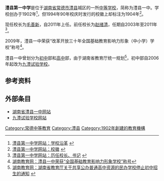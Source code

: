 '''澧县第一中学'''是位于[[湖南省|湖南省]][[常德市|常德市]][[澧县|澧县]]城区的一所[[中等学校|中等学校]]，简称为澧县一中。学校创办于1902年<ref>[http://www.lxyz.net:4020/info_detail.jsp?infoId=if114n94000001128 澧县第一中学网站：学校沿革] {{webarchive|url=https://web.archive.org/web/20150416181757/http://www.lxyz.net:4020/info_detail.jsp?infoId=if114n94000001128 |date=2015-04-16 }}</ref>，但1994年90年校庆时发行的校徽上却标注为1904年<ref>[http://www.lxyz.net:4020/info_detail.jsp?infoId=if6565n20000001199 澧县第一中学网站：校徽] {{webarchive|url=https://web.archive.org/web/20150416180855/http://www.lxyz.net:4020/info_detail.jsp?infoId=if6565n20000001199 |date=2015-04-16 }}</ref>。

现任校长为[[毛善新|毛善新]]，自2011年上任。前任校长为[[赵绪清|赵绪清]]，任期自2003年至2011年<ref>[http://www.lxyz.net:4020/info_detail.jsp?infoId=if5007n15000001134 澧县第一中学网站：历任校长、书记] {{webarchive|url=https://web.archive.org/web/20150416180817/http://www.lxyz.net:4020/info_detail.jsp?infoId=if5007n15000001134 |date=2015-04-16 }}</ref>。

2009年，澧县一中荣获“改革开放三十年全国基础教育影响力形象（中小学）学校”称号<ref>[http://www.hnedu.cn/web/0/200903/03144922609.html 湖南教育网：澧县一中荣获“全国基础教育影响力形象学校”称号]{{dead link|date=2018年3月 |bot=InternetArchiveBot |fix-attempted=yes }}</ref>。

澧县一中曾划分为[[初中|初中]]部和[[高中|高中]]部，由于湖南省教育厅统一规划<ref>[http://gov.hnedu.cn/web/0/200906/12173142413.html 湖南教育网：湖南省教育厅关于共享公办普通高中资源的民办学校停止初中招生的通知] {{webarchive|url=https://web.archive.org/web/20090713184436/http://gov.hnedu.cn/web/0/200906/12173142413.html |date=2009-07-13 }}</ref>，初中部自2006年起改为[[九澧试验学校|九澧试验学校]]。

== 参考资料 ==
<references />

== 外部条目 ==
*[http://www.lxyz.net/ 湖南省澧县一中网站] {{Wayback|url=http://www.lxyz.net/ |date=20210120135537 }}
*[http://www.jlsx.net/ 九澧试验学校网站] {{Wayback|url=http://www.jlsx.net/ |date=20160323010501 }}
{{湖南省示范性普通高级中学}}

{{學校小作品}}
[[Category:常德中等教育|Category:常德中等教育]]
[[Category:澧县|Category:澧县]]
[[Category:1902年創建的教育機構|Category:1902年創建的教育機構]]
